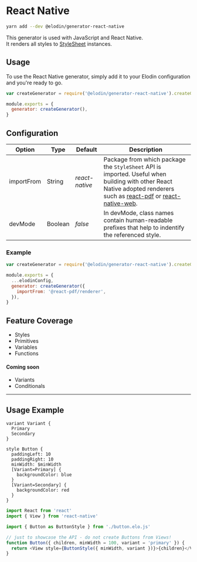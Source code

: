 

# React Native

```bash
yarn add --dev @elodin/generator-react-native
```

This generator is used with JavaScript and React Native.<br />
It renders all styles to [StyleSheet](https://facebook.github.io/react-native/docs/stylesheet) instances.

## Usage

To use the React Native generator, simply add it to your Elodin configuration and you're ready to go.

```javascript name=elodin.config.js
var createGenerator = require('@elodin/generator-react-native').createGenerator

module.exports = {
  generator: createGenerator(),
}
```

## Configuration

| Option     | Type    | Default        | Description                                                                                                                                                                                                                                |
| ---------- | ------- | -------------- | ------------------------------------------------------------------------------------------------------------------------------------------------------------------------------------------------------------------------------------------ |
| importFrom | String  | _react-native_ | Package from which package the `StyleSheet` API is imported. Useful when building with other React Native adopted renderers such as [react-pdf](https://react-pdf.org) or [react-native-web](https://github.com/necolas/react-native-web). |
| devMode    | Boolean | _false_        | In devMode, class names contain human-readable prefixes that help to indentify the referenced style.                                                                                                                                       |

### Example

```javascript name=elodin.config.js
var createGenerator = require('@elodin/generator-react-native').createGenerator

module.exports = {
  ...elodinConfig,
  generator: createGenerator({
    importFrom: '@react-pdf/renderer',
  }),
}
```

## Feature Coverage

- Styles
- Primitives
- Variables
- Functions

#### Coming soon

- Variants
- Conditionals

---

## Usage Example

```elo name=button.elo
variant Variant {
  Primary
  Secondary
}

style Button {
  paddingLeft: 10
  paddingRight: 10
  minWidth: $minWidth
  [Variant=Primary] {
    backgroundColor: blue
  }
  [Variant=Secondary] {
    backgroundColor: red
  }
}
```

```javascript name=Button.js
import React from 'react'
import { View } from 'react-native'

import { Button as ButtonStyle } from './button.elo.js'

// just to showcase the API - do not create Buttons from Views!
function Button({ children, minWidth = 100, variant = 'primary' }) {
  return <View style={ButtonStyle({ minWidth, variant })}>{children}</View>
}
```
